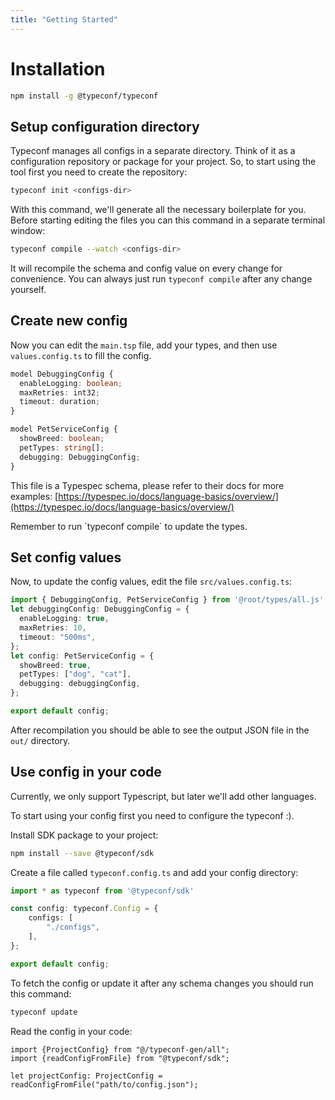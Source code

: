 ```yaml
---
title: "Getting Started"
---
```


# Installation

```bash
npm install -g @typeconf/typeconf
```

## Setup configuration directory

Typeconf manages all configs in a separate directory. Think of it as a
configuration repository or package for your project. So, to start using the
tool first you need to create the repository:

```bash
typeconf init <configs-dir>
```

With this command, we'll generate all the necessary boilerplate for you. Before
starting editing the files you can this command in a separate terminal window:

```bash
typeconf compile --watch <configs-dir>
```

It will recompile the schema and config value on every change for convenience.
You can always just run `typeconf compile` after any change yourself.

## Create new config

Now you can edit the `main.tsp` file, add your types, and then use `values.config.ts` to fill the config.

```typescript
model DebuggingConfig {
  enableLogging: boolean;
  maxRetries: int32;
  timeout: duration;
}

model PetServiceConfig {
  showBreed: boolean;
  petTypes: string[];
  debugging: DebuggingConfig;
}
```

This file is a Typespec schema, please refer to their docs for more examples:
[https://typespec.io/docs/language-basics/overview/](https://typespec.io/docs/language-basics/overview/)

<Info>
  Remember to run `typeconf compile` to update the types.
</Info>

## Set config values

Now, to update the config values, edit the file `src/values.config.ts`:

```typescript
import { DebuggingConfig, PetServiceConfig } from '@root/types/all.js'
let debuggingConfig: DebuggingConfig = {
  enableLogging: true,
  maxRetries: 10,
  timeout: "500ms",
};
let config: PetServiceConfig = {
  showBreed: true,
  petTypes: ["dog", "cat"],
  debugging: debuggingConfig,
};

export default config;
```

After recompilation you should be able to see the output JSON file in the `out/` directory.

## Use config in your code

<Warning>
  Currently, we only support Typescript, but later we'll add other languages.
</Warning>

To start using your config first you need to configure the typeconf :).

Install SDK package to your project:

```bash
npm install --save @typeconf/sdk
```

Create a file called `typeconf.config.ts` and add your config directory:

```typescript
import * as typeconf from '@typeconf/sdk'

const config: typeconf.Config = {
    configs: [
        "./configs",
    ],
};

export default config;
```

To fetch the config or update it after any schema changes you should run this command:

```bash
typeconf update
```

Read the config in your code:

```
import {ProjectConfig} from "@/typeconf-gen/all";
import {readConfigFromFile} from "@typeconf/sdk";

let projectConfig: ProjectConfig = readConfigFromFile("path/to/config.json");
```
